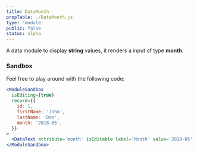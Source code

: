 ```yaml
---
title: DataMonth
propTable: ./DataMonth.js
type: 'module'
public: false
status: alpha
---
```


A data module to display **string** values, it renders a input of type **month**.

### Sandbox

Feel free to play around with the following code:

```jsx
<ModuleSandbox
  isEditing={true}
  record={{
    id: 1,
    firstName: 'John',
    lastName: 'Doe',
    month: '2018-05',
  }}
>
  <DataText attribute='month' isEditable label='Month' value='2018-05' />
</ModuleSandbox>
```
